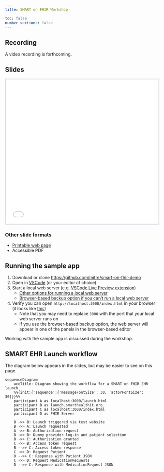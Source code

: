 ```yaml
---
title: SMART on FHIR Workshop

toc: false
number-sections: false
---
```


## Recording

A video recording is forthcoming.

## Slides

```{=html}
<iframe style="border: 3px solid #dee2e6; width: 100%; height: 475px;" src="slides.html" title="SMART on FHIR workshop slides, powered by Revealjs. A link to an accessible PDF of these slides is in the section below."></iframe>
```

### Other slide formats

-   [Printable web page](slides.html?print-pdf)
-   Accessible PDF

## Running the sample app

1.  Download or clone <https://github.com/mitre/smart-on-fhir-demo>
2.  Open in [VSCode](https://code.visualstudio.com) (or your editor of choice)
3.  Start a local web server (e.g. [VSCode Live Preview extension](https://marketplace.visualstudio.com/items?itemName=ms-vscode.live-server))
    -   [Other options for running a local web server](https://github.com/mitre/smart-on-fhir-demo#2-launch-a-http-server)
    -   [Browser-based backup option if you can't run a local web server](https://codesandbox.io/s/github/mitre/smart-on-fhir-demo/tree/main/)
4.  Verify you can open `http://localhost:3000/index.html` in your browser (it looks like [this](example.png))
    -   Note that you may need to replace `3000` with the port that your local web server runs on
    -   If you use the browser-based backup option, the web server will appear in one of the panels in the browser-based editor

Working with the sample app is discussed during the workshop.

## SMART EHR Launch workflow

The diagram below appears in the slides, but may be easier to see on this page.

::: column-screen-inset-right
```mermaid
sequenceDiagram
    accTitle: Diagram showing the workflow for a SMART on FHIR EHR launch
    %%{init:{'sequence':{'messageFontSize': 30, 'actorFontSize': 30}}}%%
    participant A as localhost:3000/launch.html
    participant B as launch.smarthealthit.org
    participant C as localhost:3000/index.html
    participant D as FHIR Server

    B ->> B: Launch triggered via test website
    B ->> A: Launch requested
    A ->> B: Authorization request
    B ->> B: Dummy provider log-in and patient selection
    B ->> C: Authorization granted
    C ->> B: Access token request
    B -->> C: Access token response
    C ->> D: Request Patient
    D -->> C: Response with Patient JSON
    C ->> D: Request MedicationRequests
    D -->> C: Response with MedicationRequest JSON
```
:::

```{=html}
<style>
.mermaid-js {
font-family: system-ui, -apple-system, BlinkMacSystemFont, "Segoe UI",
    "Roboto", "Oxygen", "Ubuntu", "Cantarell", "Fira Sans",
    "Droid Sans", "Helvetica Neue", sans-serif !important;
height: inherit !important;
}
</style>
```
